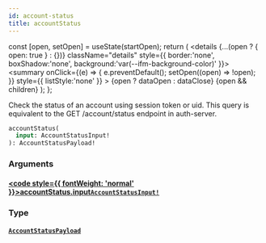 ```yaml
---
id: account-status
title: accountStatus
---
```









  const [open, setOpen] = useState(startOpen);
  return (
    <details {...(open ? { open: true } : {})} className="details" style={{ border:'none', boxShadow:'none', background:'var(--ifm-background-color)' }}>
      <summary
        onClick={(e) => {
          e.preventDefault();
          setOpen((open) => !open);
        }}
        style={{ listStyle:'none' }}
      >
      {open ? dataOpen : dataClose}
      </summary>
      {open && children}
    </details>
  );
};








Check the status of an account using session token or uid. This query is equivalent to the GET /account/status endpoint in auth-server.


```graphql
accountStatus(
  input: AccountStatusInput!
): AccountStatusPayload!
```




### Arguments

#### [<code style={{ fontWeight: 'normal' }}>accountStatus.<b>input</b></code>](#)<Bullet />[`AccountStatusInput!`](/gql-api/types/inputs/account-status-input) <Badge class="badge badge--secondary" text="non-null"/> <Badge class="badge badge--secondary" text="input"/> 
> 
> 
> 
> 

### Type

#### [`AccountStatusPayload`](/gql-api/types/objects/account-status-payload) <Badge class="badge badge--secondary" text="object"/> 
> 
> 
> 
> 





